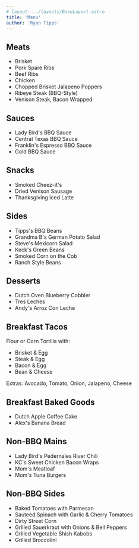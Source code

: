 ```yaml
---
# layout: ../layouts/BaseLayout.astro
title: 'Menu'
author: 'Ryan Tipps'
---
```


## Meats

- Brisket
- Pork Spare Ribs
- Beef Ribs
- Chicken
- Chopped Brisket Jalapeno Poppers
- Ribeye Steak (BBQ-Style)
- Venison Steak, Bacon Wrapped

## Sauces

- Lady Bird's BBQ Sauce
- Central Texas BBQ Sauce
- Franklin's Espresso BBQ Sauce
- Gold BBQ Sauce

## Snacks

- Smoked Cheez-it's
- Dried Venison Sausage
- Thanksgiving Iced Latte

## Sides

- Tipps's BBQ Beans
- Grandma B's German Potato Salad
- Steve's Mexicorn Salad
- Keck's Green Beans
- Smoked Corn on the Cob
- Ranch Style Beans

## Desserts

- Dutch Oven Blueberry Cobbler
- Tres Leches
- Andy's Arroz Con Leche

## Breakfast Tacos

Flour or Corn Tortilla with:

- Brisket & Egg
- Steak & Egg
- Bacon & Egg
- Bean & Cheese

Extras: Avocado, Tomato, Onion, Jalapeno, Cheese

## Breakfast Baked Goods

- Dutch Apple Coffee Cake
- Alex's Banana Bread

## Non-BBQ Mains

- Lady Bird's Pedernales River Chili
- KC's Sweet Chicken Bacon Wraps
- Mom's Meatloaf
- Mom's Tuna Burgers

## Non-BBQ Sides

- Baked Tomatoes with Parmesan
- Sauteed Spinach with Garlic & Cherry Tomatoes
- Dirty Street Corn
- Grilled Sauerkraut with Onions & Bell Peppers
- Grilled Vegetable Shish Kabobs
- Grilled Broccolini

